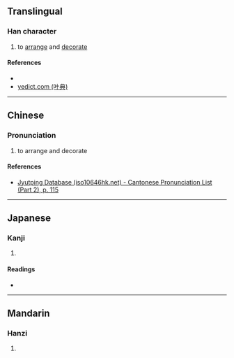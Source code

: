 {{character info/new}}
==Translingual==

===Han character===
{{Han char|rn=64|rad=手|as=08|sn=11|four=|canj=QMLB|ids=⿰扌兩}}

# to [[arrange]] and [[decorate]]

====References====
* {{Han ref|kx=0438.040|dkj=12266|dj=0788.020|hdz=31892.100|uh=639A|ud=25498}}
* [http://yedict.com/htm/63/639A.htm yedict.com (叶典)]

----

==Chinese==

===Pronunciation===
{{zh-pron
|m=liǎng
|m=nì
|m=niè
|c=loeng5
}}

# to arrange and decorate

====References====
* [http://www.iso10646hk.net/jp/document/download.jsp Jyutping Database (iso10646hk.net) - Cantonese Pronunciation List (Part 2), p. 115]

----

==Japanese==

===Kanji===
{{ja-kanji|grade=|rs=手08}}

# {{defn|lang=ja|sort=手08}}

====Readings====
* {{ja-readings|on=[[りょう]] (ryō)|kun=[[かざる]] (kazaru)}}

----

==Mandarin==

===Hanzi===
{{cmn-hanzi|pin=[[liǎng]] ([[liang3]]), [[nǐ]] ([[ni3]]), [[niè]] ([[nie4]])|wg=liang<sup>3</sup>, ni<sup>3</sup>, nieh<sup>4</sup>}}

# {{defn|lang=cmn|sort=手08}}
